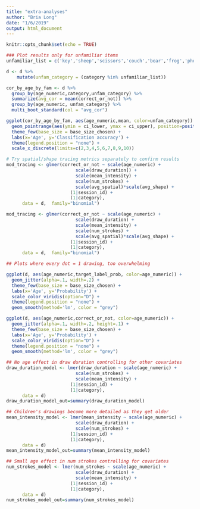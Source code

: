 ```yaml
---
title: "extra-analyses"
author: "Bria Long"
date: "1/6/2019"
output: html_document
---
```


```r
knitr::opts_chunk$set(echo = TRUE)
```

```r
### Plot results only for unfamiliar items
unfamiliar_list = c('key','sheep','scissors','couch','bear','frog','phone')

d <- d %>%
    mutate(unfam_category = (category %in% unfamiliar_list))

cor_by_age_by_fam <- d %>%
  group_by(age_numeric,category,unfam_category) %>%
  summarize(avg_cor = mean(correct_or_not)) %>%
  group_by(age_numeric, unfam_category) %>%
  multi_boot_standard(col = "avg_cor")  

ggplot(cor_by_age_by_fam, aes(age_numeric,mean, color=unfam_category)) +
  geom_pointrange(aes(ymin = ci_lower, ymax = ci_upper), position=position_dodge(width=.5)) + 
  theme_few(base_size = base_size_chosen) + 
  labs(x='Age', y='Classification accuracy') +
  theme(legend.position = "none") +
  scale_x_discrete(limits=c(2,3,4,5,6,7,8,9,10)) 


```


```r
# Try spatial/shape tracing metrics separately to confirm results
mod_tracing <- glmer(correct_or_not ~ scale(age_numeric) +
                          scale(draw_duration]) +
                          scale(mean_intensity) +
                          scale(num_strokes) +
                          scale(avg_spatial)*scale(avg_shape) + 
                        (1|session_id) +
                        (1|category),
      data = d,  family="binomial")

mod_tracing <- glmer(correct_or_not ~ scale(age_numeric) +
                          scale(draw_duration) +
                          scale(mean_intensity) +
                          scale(num_strokes) +
                          scale(avg_spatial)*scale(avg_shape) + 
                        (1|session_id) +
                        (1|category),
      data = d,  family="binomial")

```


```r

## Plots where every dot = 1 drawing, too overwhelming

ggplot(d, aes(age_numeric,target_label_prob, color=age_numeric)) +
  geom_jitter(alpha=.1, width=.2) + 
  theme_few(base_size = base_size_chosen) +
  labs(x='Age', y='Probability') +
  scale_color_viridis(option="D") +
  theme(legend.position = "none") + 
  geom_smooth(method='lm', color = "grey")

ggplot(d, aes(age_numeric,correct_or_not, color=age_numeric)) +
  geom_jitter(alpha=.1, width=.2, height=.1) + 
  theme_few(base_size = base_size_chosen) +
  labs(x='Age', y='Probability') +
  scale_color_viridis(option="D") +
  theme(legend.position = "none") + 
  geom_smooth(method='lm', color = "grey")


```


```r
## No age effect in draw duration controlling for other covariates
draw_duration_model <- lmer(draw_duration ~ scale(age_numeric) +
                          scale(num_strokes) +
                          scale(mean_intensity) +
                        (1|session_id) +
                        (1|category),
      data = d)
draw_duration_model_out=summary(draw_duration_model)

```

```r
## Children's drawings become more detailed as they get older
mean_intensity_model <- lmer(mean_intensity ~ scale(age_numeric) +
                          scale(draw_duration) +
                          scale(num_strokes) +
                        (1|session_id) +
                        (1|category),
      data = d)
mean_intensity_model_out=summary(mean_intensity_model)
```

```r
## Small age effect in num strokes controlling for covariates
num_strokes_model <- lmer(num_strokes ~ scale(age_numeric) +
                          scale(draw_duration) +
                          scale(mean_intensity) +
                        (1|session_id) +
                        (1|category),
      data = d)
num_strokes_model_out=summary(num_strokes_model)
```
